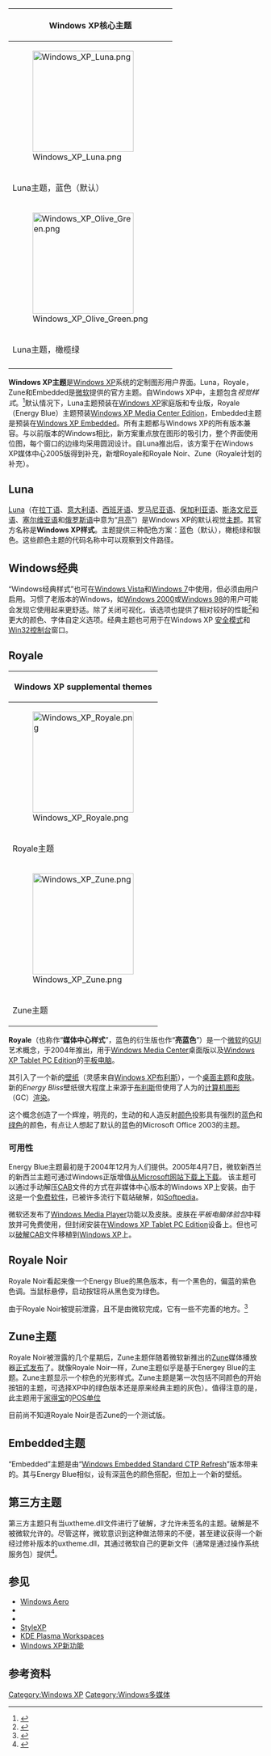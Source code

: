 {{多個問題|
{{RoughTranslation}}
{{Refimprove|time=2016-12-18T03:45:00+00:00}}
{{Non-free|time=2021-08-03T01:56:03+00:00}}
}}
{{NoteTA|G1=IT|G2=Windows}}
{{Windows XP}}
{| class="infobox" style="text-align:center"
! colspan=2 | Windows XP核心主题
|-
| [[File:Windows_XP_Luna.png|200px]]
| [[File:Windows_XP_Silver.png|200px]]
|-
| Luna主题，蓝色（默认）
| Luna主题，银色
|-
| [[File:Windows_XP_Olive_Green.png|200px]]
| [[File:Windows_XP_Classic.png|200px]]
|-
| Luna主题，橄榄绿
| 经典灰色主题
|-
|}
'''Windows XP主题'''是[[Windows_XP|Windows XP]]系统的定制图形用户界面。Luna，Royale，Zune和Embedded是[[微软|微软]]提供的官方主题。自Windows XP中，主题包含''视觉样式''。<ref>{{cite web|title=Visual Styles Overview (Windows)|url=http://msdn.microsoft.com/en-us/library/hh270423%28v=vs.85%29.aspx|accessdate=26 May 2012|archive-date=2012-10-23|archive-url=https://web.archive.org/web/20121023014857/http://msdn.microsoft.com/en-us/library/hh270423%28v=vs.85%29.aspx}}</ref>默认情况下，Luna主题预装在[[Windows_XP|Windows XP]]家庭版和专业版，Royale（Energy Blue）主题预装[[Windows_XP_Media_Center_Edition|Windows XP Media Center Edition]]，Embedded主题是预装在[[Windows_Embedded_Standard|Windows XP Embedded]]。所有主题都与Windows XP的所有版本兼容。与以前版本的Windows相比，新方案重点放在图形的吸引力，整个界面使用位图，每个窗口的边缘均采用圆润设计。自Luna推出后，该方案于在Windows XP媒体中心2005版得到补充，新增Royale和Royale Noir、Zune（Royale计划的补充）。

==Luna==
[[Luna|Luna]]（在[[拉丁语|拉丁语]]、[[意大利语|意大利语]]、[[西班牙语|西班牙语]]、[[罗马尼亚语|罗马尼亚语]]、[[保加利亚语|保加利亚语]]、[[斯洛文尼亚语|斯洛文尼亚语]]、[[塞尔维亚语|塞尔维亚语]]和[[俄罗斯语|俄罗斯语]]中意为“[[月亮|月亮]]”）是Windows XP的默认视觉[[主题_(计算机)|主题]]。其官方名称是'''Windows XP样式'''。主题提供三种配色方案：蓝色（默认），橄榄绿和银色。这些颜色主题的代码名称中可以观察到文件路径。

==Windows经典==
“Windows经典样式”也可在[[Windows_Vista|Windows Vista]]和[[Windows_7|Windows 7]]中使用，但必须由用户启用。习惯了老版本的Windows，如[[Windows_2000|Windows 2000]]或[[Windows_98|Windows 98]]的用户可能会发现它使用起来更舒适。除了关闭可视化，该选项也提供了相对较好的性能<ref>{{cite web|title=Tweak Windows XP :: Disabling Themes|url=http://techreviewer.com/viewpage.cfm?pi=10|publisher=TechReviewer.com|accessdate=26 May 2012|deadurl=yes|archiveurl=https://web.archive.org/web/20120801225157/http://techreviewer.com/viewpage.cfm?pi=10|archivedate=2012年8月1日}}</ref>和更大的颜色、字体自定义选项。经典主题也可用于在Windows XP [[安全模式|安全模式]]和[[Win32控制台|Win32控制台]]窗口。

==Royale==
{| class="infobox" style="text-align:center"
! colspan=2 | Windows XP supplemental themes
|-
| [[File:Windows_XP_Royale.png|200px]]
| [[File:Windows_XP_Royale_Noir.png|200px]]
|-
| Royale主题
| Royale Noir主题
|-
| [[File:Windows_XP_Zune.png|200px]]
| [[File:Windows_XP_Embedded.png|200px]]
|-
| Zune主题
| Windows XP Embedded主题
|}
'''Royale'''（也称作“'''媒体中心样式'''”，蓝色的衍生版也作“'''亮蓝色'''”）是一个[[微软|微软]]的[[GUI|GUI]]艺术概念，于2004年推出，用于[[Windows__Media_Center|Windows  Media Center]]桌面版以及[[Windows_XP_Tablet_PC_Edition|Windows XP Tablet PC Edition]]的[[平板电脑|平板电脑]]。

其引入了一个新的[[壁纸|壁纸]]（灵感来自[[布利斯_(照片)|Windows XP布利斯]]），一个[[主题_(计算机)|桌面主题]]和[[皮肤_(电脑)|皮肤]]。新的''Energy Bliss''壁纸很大程度上来源于[[布利斯_(照片)|布利斯]]但使用了人为的[[计算机图形|计算机图形]]（GC）[[渲染|渲染]]。

这个概念创造了一个辉煌，明亮的，生动的和人造反射[[颜色|颜色]]投影具有强烈的[[蓝色|蓝色]]和[[绿色|绿色]]的颜色，有点让人想起了默认的蓝色的Microsoft Office 2003的主题。

===可用性===
Energy Blue主题最初是于2004年12月为人们提供。2005年4月7日，微软新西兰的新西兰主题可通过Windows正版增值[http://www.microsoft.com/downloads/details.aspx?FamilyID=15373C73-D5F6-4AF0-B583-D633CB021612 从Microsoft网站下载上下载]{{Dead link|date=2018年8月 |bot=InternetArchiveBot |fix-attempted=yes }}。<!--If the URL expires, use this one: http://www.microsoft.com/en-us/download/details.aspx?id=21211
-->该主题可以通过手动解压[[CAB|CAB]]文件的方式在非媒体中心版本的Windows XP上安装。由于这是一个[[免费软件|免费软件]]，已被许多流行下载站破解，如[https://web.archive.org/web/20140603224008/http://www.softpedia.com/get/Desktop-Enhancements/Themes/Royale-Theme-for-WinXP.shtml Softpedia]。

微软还发布了[[Windows_Media_Player|Windows Media Player]]{{link-en|音乐可视化|Music visualization}}功能以及皮肤。皮肤在''平板电脑体验包''中释放并可免费使用，但封闭安装在[[Windows_XP_Tablet_PC_Edition|Windows XP Tablet PC Edition]]设备上。但也可以[[黑客_(计算机安全)|破解]]CAB文件移植到[[Windows_XP|Windows XP]]上。

==Royale Noir==
Royale Noir看起来像一个Energy Blue的黑色版本，有一个黑色的，偏蓝的紫色色调。当鼠标悬停，启动按钮将从黑色变为绿色。

由于Royale Noir被提前泄露，且不是由微软完成，它有一些不完善的地方。<ref>{{cite press release
|url=http://www.istartedsomething.com/20061029/royale-noir/
|title=Royale Noir: secret XP theme uncovered  -  istartedsomething
|date=October 29, 2006
|accessdate=2008-08-22
|archive-date=2008-05-16
|archive-url=https://web.archive.org/web/20080516234737/http://www.istartedsomething.com/20061029/royale-noir/
|dead-url=no
}}</ref>

==Zune主题==
Royale Noir被泄露的几个星期后，Zune主题伴随着微软新推出的[[Zune|Zune]]媒体播放器[http://go.microsoft.com/fwlink/?LinkID=75078 正式发布]{{Dead link}}了。就像Royale Noir一样，Zune主题似乎是基于Energey Blue的主题。Zune主题显示一个棕色的光影样式。Zune主题是第一次包括不同颜色的开始按钮的主题，可选择XP中的绿色版本还是原来经典主题的灰色）。值得注意的是，此主题用于[[家得宝|家得宝]]的[[銷售時點情報系統|POS单位]]

目前尚不知道Royale Noir是否Zune的一个测试版。

==Embedded主题==
“Embedded”主题是由“[[Windows_XP_Embedded|Windows Embedded Standard CTP Refresh]]”版本带来的。其与Energy Blue相似，设有深蓝色的颜色搭配，但加上一个新的壁纸。

==第三方主题==
第三方主题只有当uxtheme.dll文件进行了破解，才允许未签名的主题。破解是不被微软允许的。尽管这样，微软意识到这种做法带来的不便，甚至建议获得一个新经过修补版本的uxtheme.dll，其通过微软自己的更新文件（通常是通过操作系统服务包）提供<ref>{{cite web |title=Third-party themes programs may not work as expected after you install Windows XP Service Pack 3 |work=Microsoft Support |publisher=Microsoft |date=2008-05-06 |url=http://support.microsoft.com/kb/950258 |accessdate=2012-04-30 |archive-date=2012-11-28 |archive-url=https://web.archive.org/web/20121128022419/http://support.microsoft.com/kb/950258 }}</ref>。

==参见==
* [[Windows_Aero|Windows Aero]]
* {{link-en|WinCustomize|WinCustomize}}
* {{link-en|WindowBlinds|WindowBlinds}}
* [[StyleXP|StyleXP]]
* [[KDE_Plasma_Workspaces|KDE Plasma Workspaces]]
* [[Windows_XP新功能|Windows XP新功能]]

==参考资料==
{{Reflist}}

{{Microsoft Windows family}}
{{Microsoft Windows components}}

[[Category:Windows_XP|Category:Windows XP]]
[[Category:Windows多媒体|Category:Windows多媒体]]